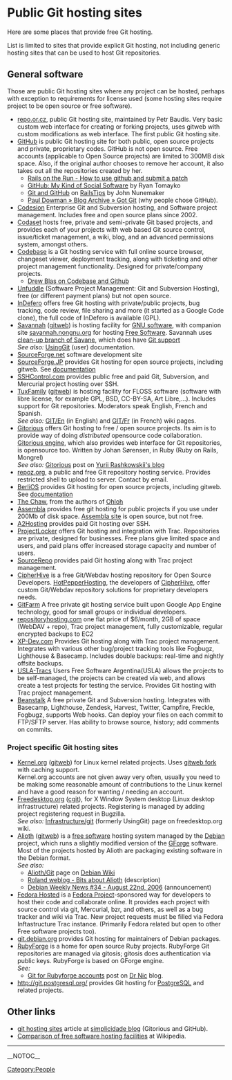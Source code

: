 = Public Git hosting sites =
Here are some places that provide free Git hosting.

List is limited to sites that provide explicit Git hosting, not including generic hosting sites that can be used to host Git repositories.

== General software ==
Those are public Git hosting sites where any project can be hosted, perhaps with exception to requirements for license used (some hosting sites require project to be open source or free software).

* [http://repo.or.cz/ repo.or.cz], public Git hosting site, maintained by Petr Baudis. Very basic custom web interface for creating or forking projects, uses gitweb with custom modifications as web interface. The first public Git hosting site.
* [http://github.com/ GitHub] is public Git hosting site for both public, open source projects and private, proprietary codes. GitHub is not open source. Free accounts (applicable to Open Source  projects) are limited to 300MB disk space. Also, if the original author chooses to remove her account, it also takes out all the repositories created by her.
** [http://railsontherun.com/2008/3/3/how-to-use-github-and-submit-a-patch Rails on the Run - How to use github and submit a patch]
** [http://tomayko.com/writings/github-is-myspace-for-hackers GitHub: My Kind of Social Software] by Ryan Tomayko
** [http://railstips.org/2008/2/16/git-and-github Git and GitHub] on [http://railstips.org RailsTips] by John Nunemaker
** [http://pauldowman.com/2008/07/26/got-git/ Paul Dowman » Blog Archive » Got Git] (why people chose GitHub).
* [http://codesion.com/ Codesion] Enterprise Git and Subversion hosting, and Software project management. Includes free and open source plans since 2002.
* [http://codaset.com Codaset] hosts free, private and semi-private Git based projects, and provides each of your projects with web based Git source control, issue/ticket management, a wiki, blog, and an advanced permissions system, amongst others.
* [http://codebasehq.com Codebase] is a Git hosting service with full online source browser, changeset viewer, deployment tracking, along with ticketing and other project management functionality. Designed for private/company projects.
** [http://drewblas.com/2009/03/07/my-new-love-codebase-hq/ Drew Blas on Codebase and Github]
* [http://unfuddle.com/ Unfuddle] (Software Project Management: Git and Subversion Hosting), free (or different payment plans) but not open source.
* [http://www.indefero.net InDefero] offers free Git hosting with private/public projects, bug tracking, code review, file sharing and more (it started as a Google Code clone), the full code of InDefero is available (GPL).
* [http://savannah.gnu.org Savannah] ([http://git.sv.gnu.org/gitweb/ gitweb]) is hosting facility for [http://www.gnu.org/gnu/thegnuproject.html GNU software], with companion site [http://savannah.nongnu.org savannah.nongnu.org] for hosting [http://www.gnu.org/philosophy/free-sw.html Free Software]. Savannah uses [https://savannah.nongnu.org/p/savane-cleanup clean-up branch of Savane], which does have [https://savannah.gnu.org/maintenance/Git Git support]<BR> ''See also:'' [http://savannah.gnu.org/maintenance/UsingGit UsingGit] (user) documentation.
* [http://www.sourceforge.net SourceForge.net] software development site
* [http://sourceforge.jp/ SourceForge.JP] provides Git hosting for open source projects, including gitweb. See [http://sourceforge.jp/forum/forum.php?forum_id=16362 documentation]
* [http://sshcontrol.com/ SSHControl.com] provides public free and paid Git, Subversion, and Mercurial project hosting over SSH.
* [http://tuxfamily.org TuxFamily] ([http://git.tuxfamily.org/ gitweb]) is hosting facility for FLOSS software (software with libre license, for example GPL, BSD, CC-BY-SA, Art Libre,...). Includes support for Git repositories. Moderators speak English, French and Spanish.<BR> ''See also:'' [http://faq.tuxfamily.org/GIT/En GIT/En] (in English) and [http://faq.tuxfamily.org/GIT/Fr GIT/Fr] (in French) wiki pages.
* [http://gitorious.org/ Gitorious] offers Git hosting to free / open source projects. Its aim is to provide way of doing ''distributed'' opensource code collaboration. [http://gitorious.org/projects/gitorious Gitorious engine], which also provides web interface for Git repositories, is opensource too. Written by Johan S&oslash;rensen, in Ruby (Ruby on Rails, Mongrel)<BR> ''See also:'' [http://rashkovskii.com/articles/2008/1/9/gitorious Gitorious] post on [http://rashkovskii.com/ Yurii Rashkowskii's blog]
* [http://repoz.org/ repoz.org], a public and free Git repository hosting service. Provides restricted shell to upload to server. Contact by email.
* [http://www.berlios.de BerliOS] provides Git hosting for open source projects, including gitweb. See [http://developer.berlios.de/docman/display_doc.php?docid=1812&group_id=2 documentation]
* [http://thechaw.com/ The Chaw], from the authors of [https://www.ohloh.net Ohloh]
* [http://www.assembla.com Assembla] provides free git hosting for public projects if you use under 200Mb of disk space. [http://trac-git.assembla.com/breakout/browser Assembla site] is open source, but not free.
* [http://www.a2hosting.com/ A2Hosting] provides paid Git hosting over SSH.
* [http://www.projectlocker.com ProjectLocker] offers Git hosting and integration with Trac. Repositories are private, designed for businesses. Free plans give limited space and users, and paid plans offer increased storage capacity and number of users.
* [http://sourcerepo.com SourceRepo] provides paid Git hosting along with Trac project management.
* [http://www.cipherhive.com/ CipherHive] is a free Git/Webdav hosting repository for Open Source Developers. [http://hotpepperhosting.com HotPepperHosting], the developers of [http://www.cipherhive.com/ CipherHive], offer custom Git/Webdav repository solutions for proprietary developers needs.
* [http://gitfarm.appspot.com GitFarm] A free private git hosting service built upon Google App Engine technology, good for small groups or individual developers.
* [http://repositoryhosting.com repositoryhosting.com] one flat price of $6/month, 2GB of space (WebDAV + repo), Trac project management, fully customizable, regular encrypted backups to EC2
* [http://xp-dev.com XP-Dev.com] Provides Git hosting along with Trac project management. Integrates with various other bug/project tracking tools like Fogbugz, Lighthouse & Basecamp. Includes double backups: real-time and nightly offsite backups.
* [http://trac.usla.org.ar USLA-Tracs] Users Free Software Argentina(USLA) allows the projects to be self-managed, the projects can be created vía web, and allows create a test projects for testing the service. Provides Git hosting with Trac project management.
* [http://beanstalkapp.com/?ad=git-wiki Beanstalk] A free private Git and Subversion hosting. Integrates with Basecamp, Lighthouse, Zendesk, Harvest, Twitter, Campfire, Freckle, Fogbugz, supports Web hooks. Can deploy your files on each commit to FTP/SFTP server. Has ability to browse source, history; add comments on commits. 


=== Project specific Git hosting sites ===
* [http://www.kernel.org Kernel.org] ([http://git.kernel.org/ gitweb]) for Linux kernel related projects. Uses [http://git.kernel.org/?p=git/warthog9/gitweb.git gitweb fork] with caching support.<BR> Kernel.org accounts are not given away very often, usually you need to be making some reasonable amount of contributions to the Linux kernel and have a good reason for wanting / needing an account.
* [http://www.freedesktop.org/wiki/ Freedesktop.org] ([http://cgit.freedesktop.org/ cgit]), for X Window System desktop (Linux desktop infrastructure) related projects. Registering is managed by adding project registering request in Bugzilla.<BR> ''See also:'' [http://www.freedesktop.org/wiki/Infrastructure/git Infrastructure/git] (formerly UsingGit) page on freedesktop.org wiki.
* [http://alioth.debian.org/ Alioth] ([http://git.debian.org/ gitweb]) is a [http://www.debian.org/social_contract#guidelines free software] hosting system managed by the [http://www.debian.org/ Debian] project, which runs a slightly modified version of the [http://gforge.org/ GForge] software. Most of the projects hosted by Alioth are packaging existing software in the Debian format.<BR> ''See also:''
** [http://wiki.debian.org/Alioth/Git Alioth/Git] page on [http://wiki.debian.org/ Debian Wiki]
** [http://roland.entierement.nu/blog/2006/08/17/bits-about-alioth.html Roland weblog - Bits about Alioth] (description)
** [http://www.debian.org/News/weekly/2006/34/ Debian Weekly News #34 - August 22nd, 2006] (announcement)
* [http://hosted.fedoraproject.org Fedora Hosted] is a [http://fedoraproject.org/ Fedora Project]-sponsored way for developers to host their code and collaborate online. It provides each project with source control via git, Mercurial, bzr, and others, as well as a bug tracker and wiki via Trac. New project requests must be filled via Fedora Inftastructure Trac instance. (Primarily Fedora related but open to other Free software projects too).
* [http://git.debian.org/ git.debian.org] provides Git hosting for maintainers of Debian packages.
* [http://rubyforge.org/ RubyForge] is a home for open source Ruby projects. RubyForge Git repositories are managed via gitosis; gitosis does authentication via public keys. RubyForge is based on GForge engine.<BR> ''See:''
** [http://drnicwilliams.com/2008/04/08/git-for-rubyforge-accounts/ Git for Rubyforge accounts] post on [http://drnicwilliams.com/ Dr Nic] blog.
* http://git.postgresql.org/ provides Git hosting for [http://www.postgresql.org/ PostgreSQL] and related projects.

== Other links ==
* [http://www.simplicidade.org/notes/archives/2008/03/git_hosting_sit.html git hosting sites] article at [http://www.simplicidade.org/notes/ simplicidade blog] (Gitorious and GitHub).
* [[WikiPedia:Comparison_of_free_software_hosting_facilities|Comparison of free software hosting facilities]] at Wikipedia.
----
[[Category:People]]

__NOTOC__